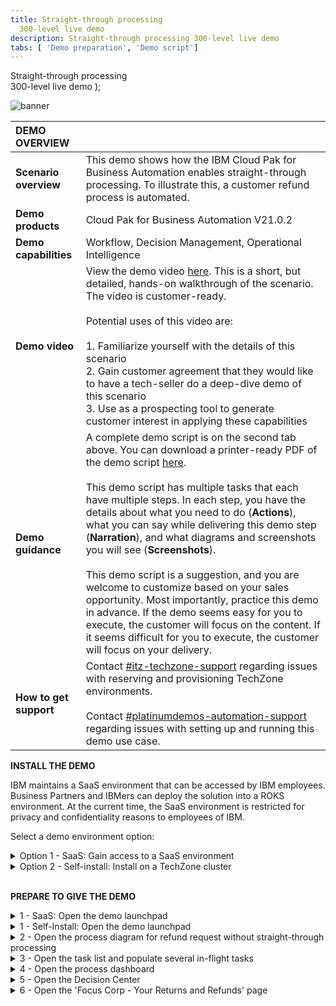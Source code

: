 ---
title: Straight-through processing
  300-level live demo
description: Straight-through processing 300-level live demo
tabs: [ 'Demo preparation', 'Demo script']
---

  <span>
    Straight-through processing <br/> 300-level live demo
  </span> );

![banner](./images/BA_STP_300_Prep_GitHub_banner_8-3-21_short.jpg)
<span id="place1"></span>

| DEMO OVERVIEW |  |
| :--- | :--- |
| **Scenario overview** | This demo shows how the IBM Cloud Pak for Business Automation enables straight-through processing. To illustrate this, a customer refund process is automated. |
| **Demo products** | Cloud Pak for Business Automation V21.0.2 |
| **Demo capabilities** | Workflow, Decision Management, Operational Intelligence |
| **Demo video** | View the demo video <a href="https://ibm.ent.box.com/s/4yskrkefl1ssjxjmxx3kln87z5on4thx" target="_blank" rel="noreferrer">here</a>. This is a short, but detailed, hands-on walkthrough of the scenario.<br/>The video is customer-ready.<br/><br/>Potential uses of this video are:<br/><br/>1. Familiarize yourself with the details of this scenario <br/>2. Gain customer agreement that they would like to have a tech-seller do a deep-dive demo of this scenario <br/>3. Use as a prospecting tool to generate customer interest in applying these capabilities |
| **Demo guidance** | A complete demo script is on the second tab above. You can download a printer-ready PDF of the demo script <a href="./300-BA-STP-Demo-Script.pdf" target="_blank" rel="noreferrer">here</a>. <br/><br/> This demo script has multiple tasks that each have multiple steps. In each step, you have the details about what you need to do (**Actions**), what you can say while delivering this demo step (**Narration**), and what diagrams and screenshots you will see (**Screenshots**). <br/><br/> This demo script is a suggestion, and you are welcome to customize based on your sales opportunity. Most importantly, practice this demo in advance. If the demo seems easy for you to execute, the customer will focus on the content. If it seems difficult for you to execute, the customer will focus on your delivery. |
| **How to get support** | Contact <a href="https://ibm-cloud.slack.com/archives/C0124J683GW" target="_blank" rel="noreferrer">#itz-techzone-support</a> regarding issues with reserving and provisioning TechZone environments. <br/><br/> Contact <a href="https://ibm-cloud.slack.com/archives/C0216F39ACU" target="_blank" rel="noreferrer">#platinumdemos-automation-support</a> regarding issues with setting up and running this demo use case. |

**INSTALL THE DEMO**

IBM maintains a SaaS environment that can be accessed by IBM employees. Business Partners and IBMers can deploy the solution into a ROKS environment. At the current time, the SaaS environment is restricted for privacy and confidentiality reasons to employees of IBM.

Select a demo environment option:

<details>

<summary>Option 1 - SaaS: Gain access to a SaaS environment</summary>

<br/>

This demo runs on the Cloud Pak for Business Automation as a Service demo environment. If you are a seller or technical seller needing access to an environment, please locate and contact your local market admin directly using the list <a href="http://ibm.biz/NextGenTenantAdmins" target="_blank" rel="noreferrer">here</a>.
<br/>

Once your environment is ready, continue to **Prepare to give the demo**

<br/>

**[Go to top](#place1)**

<br/>

</details>

<details>

<summary>Option 2 - Self-install: Install on a TechZone cluster</summary>

<br/>

**1 - Reserve an environment on TechZone**

<br/>

| **1.1** | **Reserve your OpenShift cluster** |
| :--- | :--- |
| **Actions** | a. To reserve a preinstalled Cloud Pak for Business Automation V21.0.2-IF001 on Red Hat OpenShift, go <a href="https://techzone.ibm.com/my/reservations/create/611a9a3f66fa71001f8db376" target="_blank" rel="noreferrer">here</a> and complete the form<br/><br/>Alternatively, you can install the demo into your own cluster. You will need your own OpenShift-based cluster with the Cloud Pak for Business Automation installed and configured for access to all the required user interfaces. <br/><br/>**Suggestion**: When selecting your data center location, use one with the lowest storage % available, even if this is further from your location<br/><br/>b.	Submit and wait for your cluster to be ready<br/><br/> **Note**: If your reservation submission fails with an error, try a second time. If it fails again, wait 30 minutes and check <a href="https://techzone.ibm.com/my/reservations" target="_blank" rel="noreferrer">reservations</a> to see if the reservation was successful before you try again. For support and errors in Technology Zone, slack #dte-techzone-support or email dte@us.ibm.com.<br/><br/>Once your environment is ready, continue to the next steps below |

| **1.2** | **Validate your cluster** |
| :--- | :--- |
| **Actions** | While you may see your environment through the console within a few minutes, the operator will typically take 2 to 5 hours to complete the installation of the Cloud Pak for Business automation<br/><br/>**Cluster readiness expectations**: Demo Pattern Preinstalled Clusters may be accessible via the IBM Cloud console and OpenShift web console in 20 minutes but the operator will still be deploying your CP4BA installation for at least 2 hours and generally not more than 5 hours<br/><br/>To know when your cluster is ready: (**Note**: For issues with any of the steps below, go to the <a href="https://github.ibm.com/jgoodhue/cp4ba-roks-install/blob/master/Additional-files/troubleshooting-cluster.md" target="_blank" rel="noreferrer">Troubleshooting page)</a><br/><br/>a. First, wait for an email with the subject Your OpenShift Cluster is ready on IBM Cloud in 30-60 minutes. If you do not receive an email or to check on status, go to IBM Technology Zone's My Library -> My Reservations page.<br/><br/>b.	Next, use the email with the subject Your OpenShift Cluster is ready on IBM Cloud and click to open the console. You may also use the IBM Technology Zone's My Library -> My Reservations page.<br/><br/>c. On the IBM Cloud cluster page, check to be sure the status shows Normal with a green check and an Ingress subdomain exists<br/><br/>d.	Click the OpenShift web console button in the upper right<br/><br/>e. The last task within the operator is to generate a config map named icp4adeploy-cp4ba-access-info, which you can access in the OCP Console under Workloads -> Config Maps or via the CLI. If this config map exists, then CP4BA should be ready.  The icp4adeploy-cp4ba-access-info config map provides all the required urls and login information needed to install and run the demonstration. <br/><br/>**Note**: It is not recommended to change the password of cp4admin. Instead, create a new admin user if this is required. |

| **1.3** | **Set up ROKS ingress** |
| :--- | :--- |
| **Actions** | OpenShift environments based on the demo pattern and running on IBM Red Hat OpenShift on IBM Cloud (ROKS) will not have any trusted ingress or certificates for Cloud Pak for Business Automation routes and services. This means that workflows (such as those running in Workflow Authoring in Business Automation Studio) will not be able to successfully connect to ODM services. <br/><br/> The following is needed to ensure the ODM are trusted by browsers and by Workflow Authoring.  (Additional networking configurations may also be supported but have not been tested.)  The following steps require the OpenShift command-line interface (the oc command) and cannot be done in the web console. <br/><br/> Go <a href="https://docs.openshift.com/container-platform/4.6/cli_reference/openshift_cli/getting-started-cli.html" target="_blank" rel="noreferrer">here</a> to install the OpenShift command-line interface before continuing.<br/><br/>a. Open the OpenShift web console using the button in the upper right of your ROKS cluster page in IBM Cloud console<br/><br/>b. Navigate to Home -> Projects -> openshift-ingress<br/><br/>c. Navigate to Workloads -> Secrets and locate the secret with the name equal to your cluster hostname (such as `dteroks-0600004t7y-ycnqs-4b4a324f027aea19c5cbc0c3275c4656-0000.us-south.containers.appdomain.cloud` or `ibmcloud-roks-83eow-4b4a324f027aea19c5cbc0c3275c4656-0000`)<br/><br/>d. Extract/copy tls.key and save to a new file using a text editor without any special formatting (be careful not to type any other character in the file)<br/><br/>e. Repeat for tls.crt in a second new file<br/><br/>f. Access the CLI at the upper right of the web console by clicking **IBM# -> Copy Login Command**<br/><br/>g. Click **Display token** and copy the line under **Log in with this token**<br/><br/>h. Paste it into a MacOS or Linux capable terminal where the CLI is installed and execute<br/><br/>i. Run the following command: `oc project dtecp4ba` (or the name of your own project/namespace)<br/><br/>j. Run the following command where `tls.crt` and `tls.key` are the names of the files you created above: `oc create secret tls cp4a-wildcard --cert tls.crt --key tls.key`<br/><br/>k. Back in the OpenShift web console, navigate to Operators -> Installed Operators -> IBM Cloud Pak for Business Automation -> CP4BA Deployment tab -> `icp4adeploy` -> YAML tab (or if not using OLM, Administration -> Custom Resource Definitions -> ICP4ACluster -> Instances tab -> icp4adeploy -> YAML tab)<br/><br/>l. Carefully search for the `shared_configuration` section<br/><br/>m. Carefully add a new line below `shared_configuration` and indent two spaces<br/><br/>n. Carefully enter the following: `external_tls_certificate_secret: cp4a-wildcard`<br/><br/>0. Click **Save**<br/><br/>p. Wait for the operator to reconcile the CR which normally requires 30-120 mins<br/><br/>q. Verify the configuration is effective by navigating to an ODM route in a new browser tab (such as `https://odm-decisionserverconsole-<namespace>.<cluster>.<region>.containers.appdomain.cloud`) and ensure it shows as secure with a trusted certificate (most browsers show a lock icon to the left of the URL) |

| **1.4** | **Login to Cloud Pak for Business Automation** |
| :--- | :--- |
| **Actions** | All the URL and user and password information you need will be present in the icp4adeploy-cp4ba-access-info config map which you can access in the OCP Console under Workloads -> Config Maps or via the CLI. When you navigate to an interface and need to login, use Enterprise LDAP and cp4admin.<br/><br/>**Note**: Be sure to carefully follow the instructions in each section of the config map and open each of the mentioned URLs in your browser to accept the self-signed certificates or you will receive errors. |

<br/>

**2 - Install the Straight-through Processing demo**

<br/>

| **2.1** | **Deploy Operational Decision Manager artifacts** |
| :--- | :--- |
| **Actions** | a. Download these two files:<br/><a href="https://github.com/ibm-cloud-architecture/dba-refund-request/raw/master/decision/Refund%20Processing%20%5Bmain%5D%202021.08.20_01_ocp-demo-2102.zip" target="_blank" rel="noreferrer">Refund processing - main branch</a><br/><a href="https://github.com/ibm-cloud-architecture/dba-refund-request/raw/master/decision/Refund%20Processing%20%5BReduce%20Manual%20Processing%5D%202021.08.20_01_ocp-demo-2102.zip" target="_blank" rel="noreferrer">Refund processing - new branch</a><br/><br/>b. Login to Decision Center Business console<br/><br/>- On Library, click the import icon<br/><br/>- Choose and upload Refund Processing [main] YYYY.MM.DD_XX.zip<br/><br/>- Open the main branch, click Deployments and deploy to your Rule Execution Server (adjust the server within the deployment configuration as required)<br/><br/>- Return to the branch list and click the plus sign to create a new branch based on main named Reduce Manual Processing<br/><br/>- Import Refund Processing [Reduce Manual Processing] YYYY.MM.DD_XX.zip to the new branch and choose to replace the existing elements<br/><br/>- Deploy the new branch to Rule Execution Server as a second version &nbsp; &nbsp; &nbsp; &nbsp; &nbsp; &nbsp; &nbsp; &nbsp; &nbsp; &nbsp; &nbsp; &nbsp; &nbsp; &nbsp; &nbsp; &nbsp; &nbsp; &nbsp; &nbsp; &nbsp; &nbsp; &nbsp; &nbsp; &nbsp; &nbsp; &nbsp; &nbsp; &nbsp; &nbsp; &nbsp; &nbsp; &nbsp; &nbsp; &nbsp; &nbsp; &nbsp; &nbsp; &nbsp; &nbsp; &nbsp; &nbsp; &nbsp; &nbsp; &nbsp; &nbsp; &nbsp; &nbsp; &nbsp; &nbsp; &nbsp; &nbsp; &nbsp; &nbsp; &nbsp; &nbsp; &nbsp; &nbsp; &nbsp; &nbsp; &nbsp; &nbsp; &nbsp; &nbsp; &nbsp; &nbsp; &nbsp; &nbsp; &nbsp; &nbsp; &nbsp; &nbsp; &nbsp; &nbsp; &nbsp; &nbsp; &nbsp; &nbsp; &nbsp; &nbsp; &nbsp; &nbsp; &nbsp; &nbsp; &nbsp; &nbsp; &nbsp; &nbsp; &nbsp; &nbsp; &nbsp; &nbsp; &nbsp; &nbsp; &nbsp; &nbsp; &nbsp; &nbsp; &nbsp; &nbsp; &nbsp; &nbsp; &nbsp; &nbsp; &nbsp; &nbsp; &nbsp; &nbsp; &nbsp; &nbsp; &nbsp; &nbsp; &nbsp; &nbsp; &nbsp; &nbsp; &nbsp; &nbsp; &nbsp; &nbsp; &nbsp;|

| **2.2** | ** Deploy Business Automation Workflow artifacts** |
| :--- | :--- |
| **Actions** | a. Download this file: <a href="https://github.com/ibm-cloud-architecture/dba-refund-request/raw/master/workflow/Refund_Request%20-%202021.07.24_04.twx" target="_blank" rel="noreferrer">Refund Request process app</a><br/><br/>b. Login to Workflow Authoring in Business Automation Studio and navigate to Business automations -> Workflows<br/><br/>c. Import Refund_Request - YYYY.MM.DD_XX.twx<br/><br/>d. Open the Refund Request process app / project and navigate to Process App Settings -> Servers<br/><br/>e. Edit the settings for hostname and authentication. The hostname will be the ODM Decision Server Console URL (from the odm-access-info section of the icp4adeploy-cp4ba-access-info config map) with no https:// at the beginning. The port is left blank. Set the user name and password to the default administrator credentials specified in the config map. <br/><br/>f. Open the BAI Generators team, and add an appropriate user to the team, for example cp4admin. <br/><br/>g. Create a new snapshot of the process application / project<br/><br/>h. No installation of the snapshot is needed unless you setup multiple runtime environments for workflow. (The default setup for the TechZone environment has only one workflow environment, so there is no need to deploy.)  &nbsp; &nbsp; &nbsp; &nbsp; &nbsp; &nbsp; &nbsp; &nbsp; &nbsp; &nbsp; &nbsp; &nbsp; &nbsp; &nbsp; &nbsp; &nbsp; &nbsp; &nbsp; &nbsp; &nbsp; &nbsp; &nbsp; &nbsp; &nbsp; &nbsp; &nbsp; &nbsp; &nbsp; &nbsp; &nbsp; &nbsp; &nbsp; &nbsp; &nbsp; &nbsp; &nbsp; &nbsp; &nbsp; &nbsp; &nbsp; &nbsp; &nbsp; &nbsp; &nbsp; &nbsp; &nbsp; &nbsp; &nbsp; &nbsp; &nbsp; &nbsp; &nbsp; &nbsp; &nbsp; &nbsp; &nbsp; &nbsp;  &nbsp; &nbsp; &nbsp; &nbsp; &nbsp; &nbsp; &nbsp; &nbsp; &nbsp; &nbsp; &nbsp; &nbsp; &nbsp; &nbsp; &nbsp; &nbsp; &nbsp; &nbsp; &nbsp; &nbsp; |

| **2.3** | **Set up Business Automation Insights (BAI) data** |
| :--- | :--- |
| **Actions** | a. Login to Workplace with the user specified in the above BAI Generators team.<br/><br/>b. Click to start Generate Week 1 BAI Data RR v2, and wait for the feedback that the process has started.<br/><br/>c. Do the same for Generate Week 2 BAI Data RR v2 &nbsp; &nbsp; &nbsp; &nbsp; &nbsp; &nbsp; &nbsp; &nbsp; &nbsp; &nbsp; &nbsp; &nbsp; &nbsp; &nbsp; &nbsp; &nbsp; &nbsp; &nbsp; &nbsp; &nbsp; &nbsp; &nbsp; &nbsp; &nbsp; &nbsp; &nbsp; &nbsp; &nbsp; &nbsp; &nbsp; &nbsp; &nbsp; &nbsp; &nbsp; &nbsp; &nbsp; &nbsp; &nbsp; &nbsp; &nbsp; &nbsp; &nbsp; &nbsp; &nbsp; &nbsp; &nbsp; &nbsp; &nbsp; &nbsp; &nbsp; &nbsp; &nbsp; &nbsp; &nbsp; &nbsp; &nbsp; &nbsp; &nbsp; &nbsp; &nbsp; &nbsp; &nbsp; &nbsp; &nbsp; &nbsp; &nbsp; &nbsp; &nbsp; &nbsp; &nbsp; &nbsp; &nbsp; &nbsp; &nbsp; &nbsp; &nbsp; &nbsp; &nbsp; &nbsp; &nbsp; &nbsp; &nbsp; &nbsp; &nbsp; &nbsp; &nbsp; &nbsp; &nbsp; &nbsp; &nbsp; &nbsp; &nbsp; &nbsp; &nbsp; &nbsp; &nbsp; &nbsp; &nbsp; &nbsp; &nbsp; &nbsp; &nbsp; &nbsp; &nbsp; &nbsp; &nbsp; &nbsp; &nbsp; &nbsp; &nbsp; &nbsp; &nbsp; &nbsp; &nbsp; &nbsp; &nbsp; &nbsp; &nbsp; &nbsp; &nbsp; &nbsp; &nbsp; &nbsp; &nbsp; &nbsp; &nbsp; &nbsp; &nbsp; &nbsp; &nbsp; &nbsp; &nbsp; &nbsp; &nbsp; &nbsp; &nbsp; &nbsp; &nbsp;|

| **2.4** | **Deploy Business Performance Center artifacts** |
| :--- | :--- |
| **Actions** | a. Download <a href="https://github.com/ibm-cloud-architecture/dba-refund-request/blob/master/insights/Refund%20Request%20(RR)%20-%20Week%201%20-%202021.05.10_01.json" target="_blank" rel="noreferrer">RefundRequest Week 1</a> and <a href="https://github.com/ibm-cloud-architecture/dba-refund-request/blob/master/insights/Refund%20Request%20(RR)%20-%20Week%202%20-%202021.05.10_01.json" target="_blank" rel="noreferrer">RefundRequest Week 2</a><br/><br/>b. Login to Business Performance Center <br/><br/>c. Import two dashboards using RefundRequest (RR) – Week 1 - YYYY.MM.DD_XX.json and RefundRequest (RR) – Week 2 - YYYY.MM.DD_XX.json<br/><br/>d. Adjust the monitoring sources to the deployed BAW snapshot for the dashboard and any charts that require it <br/><br/>e. Fix any charts that do not have data with the most likely error requiring is to select decimal (data > TG2 > pTime) –(float) in the Data item field which must sometimes be selected after the monitoring source is changed<br/> |

| **2.5** | **Deploy Business Automation Studio artifacts** |
| :--- | :--- |
| **Actions**| a. Download the <a href="https://github.com/ibm-cloud-architecture/dba-refund-request/blob/master/app/Refund_Request%20-%20App%20-%202021.08.08_06_ocp-demo-2102.twx" target="_blank" rel="noreferrer">Refund request App</a><br/><br/>b. Publish the workflow project's snapshot in Business Automation Studio to make the automation services available to applications <br/><br/>c. Import the Refund Request application in Business applications using RefundRequest (RR) – App - YYYY.MM.DD_XX.twx<br/><br/>d. Create a new snapshot if needed and export the application as a ZIP &nbsp; &nbsp; &nbsp; &nbsp; &nbsp; &nbsp; &nbsp; &nbsp; &nbsp; &nbsp; &nbsp; &nbsp; &nbsp; &nbsp; &nbsp; &nbsp; &nbsp; &nbsp; &nbsp; &nbsp; &nbsp; &nbsp; &nbsp; &nbsp; &nbsp; &nbsp; &nbsp; &nbsp; &nbsp; &nbsp; &nbsp; &nbsp; &nbsp; &nbsp; &nbsp; &nbsp; &nbsp; &nbsp; &nbsp; &nbsp; &nbsp; &nbsp; &nbsp; &nbsp; &nbsp; &nbsp; &nbsp; &nbsp; &nbsp; &nbsp; &nbsp; &nbsp; &nbsp; &nbsp; &nbsp; &nbsp; &nbsp; &nbsp; &nbsp; &nbsp; &nbsp; &nbsp; &nbsp; &nbsp; &nbsp; &nbsp; &nbsp; &nbsp; &nbsp; &nbsp; &nbsp; &nbsp; &nbsp; &nbsp; &nbsp; &nbsp; &nbsp; &nbsp; &nbsp; &nbsp; &nbsp; &nbsp; &nbsp; &nbsp; &nbsp; &nbsp; &nbsp; &nbsp; &nbsp; &nbsp; &nbsp; &nbsp; &nbsp; &nbsp; &nbsp; &nbsp; &nbsp; &nbsp; &nbsp; &nbsp; &nbsp; &nbsp; &nbsp; &nbsp; &nbsp; &nbsp; |

| **2.6** | **Deploy Business Automation Navigator artifacts** |
| :--- | :--- |
| **Actions** | a. Login to Business Automation Navigator’s admin desktop. You will need to add ?desktop=appDesktop1 to the end of the Navigator url in the config map. <br/><br/>b. Select Connections on the left, edit the Application Engine Connection (generally called APPENGO) and connect <br/><br/>c. Import the application ZIP file <br/><br/>d. Edit the details of the application and add #AUTHENTICATED-USERS to make the app available to everyone <br/><br/>e. Edit the desktop of your choice (generally appDesktop1) and on the Layout tab, add the application <br/><br/>Once your environment is ready, continue to the next steps below &nbsp; &nbsp; &nbsp; &nbsp; &nbsp; &nbsp; &nbsp; &nbsp; &nbsp; &nbsp; &nbsp; &nbsp; &nbsp; &nbsp; &nbsp; &nbsp; &nbsp; &nbsp; &nbsp; &nbsp; &nbsp; &nbsp; &nbsp; &nbsp; &nbsp; &nbsp; &nbsp; &nbsp; &nbsp; &nbsp; &nbsp; &nbsp; &nbsp; &nbsp; &nbsp; &nbsp; &nbsp; &nbsp; &nbsp; &nbsp; &nbsp; &nbsp; &nbsp; &nbsp; &nbsp; &nbsp; &nbsp; &nbsp; &nbsp; &nbsp; &nbsp; &nbsp; &nbsp; &nbsp; &nbsp; &nbsp; &nbsp; &nbsp; &nbsp; &nbsp; &nbsp; &nbsp; &nbsp; &nbsp; &nbsp; &nbsp; &nbsp; &nbsp; &nbsp; &nbsp; &nbsp; &nbsp; &nbsp; &nbsp; &nbsp; &nbsp; &nbsp; &nbsp; &nbsp; &nbsp; &nbsp; &nbsp; &nbsp; &nbsp; &nbsp; &nbsp; &nbsp; &nbsp; &nbsp; &nbsp; &nbsp; &nbsp; &nbsp; &nbsp; &nbsp; &nbsp; &nbsp; &nbsp; &nbsp; &nbsp; &nbsp; &nbsp; &nbsp; &nbsp; &nbsp; &nbsp; |

**[Go to top](#place1)**

</details>

<br/>

**PREPARE TO GIVE THE DEMO**

<span id="place2"></span>

<details>

<summary>1 - SaaS: Open the demo launchpad</summary>
<br/>

Follow these steps for the **SaaS** environment. The Refund Request Demo Launchpad is used to open all the user interfaces used in the demo.

Access your IBM Cloud Pak for Business Automation as a Service tenant <a href="https://www.automationcloud.ibm.com/" target="_blank" rel="noreferrer">here</a>. Enter your email address.<br/><br/>Steps a, b, and c are for **technical sellers only** . Most technical sellers initially land in the development environment.<br/><br/>If this happens to you, follow these steps to get to the production/runtime environment: <br/><br/> a. Click on the dropdown menu in the top left corner of the screen <br/><br/>b. Click **Development** on the left-hand side, and click **Production** to switch to that environment <br/><br/>c. On the left-hand side, click **Run**<br/><br/>
![1.1](./images/Stu_1.1_300_600.png)<br/> ![1.1.1_tech_seller](./images/Stu_1.1.1_tech_seller_300_600.png) <br/> ![1.1.2_tech_seller](./images/Stu_1.1.2_tech_seller_300_600.png) <br/>![1.1.3_tech_seller](./images/Stu_1.1.3_tech_seller_300_600.png)
<br/><br/>

Click **Business Automation Apps**

<br/><br/>

![1.2](./images/Stu_1.2_300_600.png)<br/>

Click on the **Refund Request** tile
<br/><br/>

![1.3](./images/Stu_1.3_300_600.png)

<br/>
The demo launchpad should now appear.
<br/><br/>

![Final screen](./images/Stu_1.4_300_600.png)

<br/>

**[Go to top](#place1)**

</details>

<details>

<summary>1 - Self-Install: Open the demo launchpad</summary>
<br/>

Open the **Navigator** app and click on the **Refund Request** tile.<br/><br/> **Note:** If you need the URL, open the OCP console under **Workloads** -> **Config Maps**. Locate the **icp4adeploy-cp4ba-access-info** config map. Then, go to the **Navigator** section of the config map to find the URL and add **?desktop=appDesktop1** at the end for the correct desktop.<br/><br/>

![2.1](./images/Stu_2.1_300_600.png)
<br/>
The demo launchpad should now appear.<br/><br/>

![Final screen](./images/Stu_2.2_300_600.png)

<br/>

**[Go to top](#place1)**

</details>

<details>

<summary>2 - Open the process diagram for refund request without straight-through processing</summary>
<br/>

Open a browser tab with **Workflow Process Designer**, and open the **Refund Request without Straight-through Processing** process diagram.<br/><br/>Copy the automatically-generated URL and paste to open **Business Automation Studio** in a new tab.<br/><br/>
![3.2](./images/Stu_3.2_300_600.png)<br/>

From the top left-hand menu, select **Design** and then **Business Automations**.<br/><br/>
![3.3](./images/Stu_3.3_300_600.png)<br/>

From the **Business Automations** page, select **Workflow**.<br/><br/>
![3.4](./images/Stu_3.4_300_600.png)<br/>

Within the **Refund Request** tile, select **Open**.<br/><br/>
![3.5](./images/Stu_3.5_300_600.png)<br/>

Inside the **Process App**, select **Processes**, and then select **Refund Request without STP**.<br/><br/>
![3.6](./images/Stu_3.6_300_600.png)<br/>

The **Refund Request without STP** process diagram will open. <br/><br/>**Note**: This will be the tab to display when you start the demo.<br/><br/>
![Final screen](./images/Stu_3.7_300_600.png)

<br/>

**[Go to top](#place1)**

</details>

<details>

<summary>3 - Open the task list and populate several in-flight tasks</summary>
<br/>

Open the task list view in a new tab.<br/><br/>Also, populate some in-flight process instances, so there are some tasks in the inbox. **Note:** The tasks will be automatically deleted after 12 hours to keep things clean for other users.<br/><br/>

Go to the **Refund Request Demo Launcher**, and click on the **Refund Investigator**.<br/><br/>
![4.1](./images/Stu_4.1_300_600.png)<br/>

The task list view will open in a new tab as follows: <br/><br/>
Workplace will open in a new tab.<br/><br/>
![Self-install](./images/Stu_4.2.2_Self_Install_300_600.png)<br/>

Populate some in-flight tasks from **Workplace**: <br/><br/>
From **Workplace**, click on **Start Workflow**. <br/><br/>
Select the **Refund Request** tile (may need to scroll down). Select **Tip**, then select **Launch**. <br/><br/>Repeat **three times** to generate three tasks. <br/><br/>
Click on **Start Workflow** and select the **Quote Exception** tile (may need to scroll down).<br/><br/>
Select **Tip**. Then, select **Launch**. Repeat **two times** to generate two tasks. <br/><br/>
You should now see (at least) five tasks in the task inbox.<br/><br/>
![4.4.1 (Self-install)](./images/Stu_4.4.1_Self_Install_300_600.png) <br/>
![3.4.2 (Self-install)](./images/Stu_4.4.2_Self_Install_300_600.png) <br/>
![3.4.3 (Self-install)](./images/Stu_4.4.3_Self_install_300_600.png) <br/>
![3.4.4 (Self-install)](./images/Stu_4.4.4_Self_install_300_600.png)

<br/>

**[Go to top](#place1)**

</details>

<details>

<summary>4 - Open the process dashboard</summary>
<br/>

Open the **Refund Request dashboard** in a new tab.<br/><br/>

Go to the **Demo Launcher**, and click on the **Business Analyst**.<br/><br/>
![4.1](./images/Stu_5.1_300_600.png)<br/>

From the **BAI Dashboards** page, click on the **Refund Request (RR) Week1** dashboard.<br/><br/>
![4.2](./images/Stu_5.2_300_600.png) <br/>

The **Refund Request (RR) - Week 1** dashboard will open.<br/><br/>
![Final screen](./images/Stu_5.3_300_600.png)
<br/>

**[Go to top](#place1)**

</details>

<details>

<summary>5 - Open the Decision Center</summary>

<br/>

Open **Decision Center** in a new tab<br/><br/>
Go to the **Demo Launcher**, and click on the **Rules Manager**<br/><br/>
![6.1](./images/Stu_6.1_300_600.png)<br/>

**Decision Center** will open in a new tab<br/><br/>
![Final screen](./images/Stu_6.2__300_600.png)
<br/>

**[Go to top](#place1)**

</details>

<details>

<summary>6 - Open the 'Focus Corp - Your Returns and Refunds' page</summary>
<br/>

Open the **Focus Corp - Your Returns and Refunds** page in a new tab. This is where you will show submitting the refund requests.<br/><br/>
Go to the **Demo Launcher**, and click on the **Customer**.<br/><br/>
![7.1](./images/Stu_7.1_300_600.png)<br/>

Open the **Focus Corp - Your Returns and Refunds** page. <br/><br/>
![Final screen](./images/Stu_7.2_300_600.png)

<br/>

**[Go to top](#place1)**

</details>
